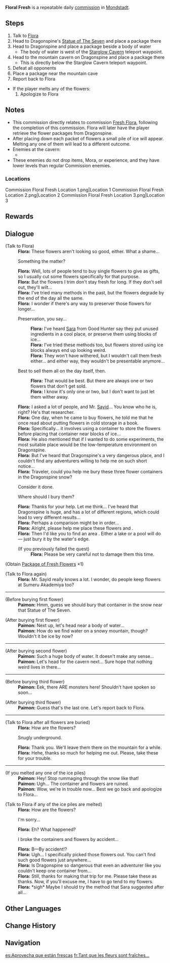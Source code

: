 {{Quest Infobox
|id            = 20069
|image         = Commission Floral Fresh.png
|type          = Commission
|region        = Mondstadt
|npc           = Flora
|summary       = Flora asks the Traveler to help her place flowers in Dragonspine to try to preserve them longer.
|startLocation = [[Mondstadt (City)|Mondstadt]], [[Mondstadt]]
|characters    = Flora; Paimon; Traveler
|next          = Fresh Flora
|nextNote      = Unless a snow pile is melted
|requirement   = 
|other         = 
*AR-Dependent Rewards
}}

'''Floral Fresh''' is a repeatable daily [[commission]] in [[Mondstadt]].

==Steps==
# Talk to [[Flora]]
# Head to Dragonspine's [[Statue of The Seven]] and place a package there
# Head to Dragonspine and place a package beside a body of water
#* The body of water is west of the [[Starglow Cavern]] teleport waypoint.
# Head to the mountain cavern on Dragonspine and place a package there
#* This is directly below the Starglow Cavern teleport waypoint.
# Defeat all opponents
# Place a package near the mountain cave
# Report back to Flora
* If the player melts any of the flowers:
*# Apologize to Flora

==Notes==
* This commission directly relates to commission [[Fresh Flora]], following the completion of this commission. Flora will later have the player retrieve the flower packages from Dragonspine.
*After placing down each packet of flowers a small pile of ice will appear. Melting any one of them will lead to a different outcome.
* Enemies at the cavern:
**{{Enemy List|Ice Shieldwall Mitachurl;Ice Shield Hilichurl Guard*3|**}}
* These enemies do not drop items, Mora, or experience, and they have lower levels than regular Commission enemies.

===Locations===
<gallery hideaddbutton="true" captionalign="center">
Commission Floral Fresh Location 1.png|Location 1
Commission Floral Fresh Location 2.png|Location 2
Commission Floral Fresh Location 3.png|Location 3
</gallery>

==Rewards==
{{Commission Rewards|low}}

==Dialogue==
{{Quest Description|Flowers don't stay fresh for long. Flora, the owner of the [[Floral Whisper]], has been thinking of ways to preserve them better...}}
{{Dialogue start}}
;(Talk to Flora)
:'''Flora:''' These flowers aren't looking so good, either. What a shame...
:{{DIcon}} Something the matter?
:'''Flora:''' Well, lots of people tend to buy single flowers to give as gifts, so I usually cut some flowers specifically for that purpose.
:'''Flora:''' But the flowers I trim don't stay fresh for long. If they don't sell out, they'll wilt...
:'''Flora:''' I've tried many methods in the past, but the flowers degrade by the end of the day all the same.
:'''Flora:''' I wonder if there's any way to preserver those flowers for longer...
:{{DIcon}} Preservation, you say...
::'''Flora:''' I've heard [[Sara]] from Good Hunter say they put unused ingredients in a cool place, or preserve them using blocks of ice...
::'''Flora:''' I've tried these methods too, but flowers stored using ice blocks always end up looking weird.
::'''Flora:''' They won't have withered, but I wouldn't call them fresh either... and either way, they wouldn't be presentable anymore...
:{{DIcon}} Best to sell them all on the day itself, then.
::'''Flora:''' That would be best. But there are always one or two flowers that don't get sold.
::'''Flora:''' I know it's only one or two, but I don't want to just let them wither away.
:'''Flora:''' I asked a lot of people, and Mr. [[Sayid]]... You know who he is, right? He's that researcher.
:'''Flora:''' One day, when he came to buy flowers, he told me that he once read about putting flowers in cold storage in a book.
:'''Flora:''' Specifically... it involves using a container to store the flowers before placing that container near blocks of ice...
:'''Flora:''' He also mentioned that if I wanted to do some experiments, the most suitable place would be the low-temperature environment on Dragonspine.
:'''Flora:''' But I've heard that Dragonspine's a very dangerous place, and I couldn't find any adventurers willing to help me on such short notice...
:'''Flora:''' Traveler, could you help me bury these three flower containers in the Dragonspine snow?
:{{DIcon}} Consider it done.
:{{DIcon}} Where should I bury them?
:'''Flora:''' Thanks for your help. Let me think... I've heard that Dragonspine is huge, and has a lot of different regions, which could lead to very different results...
:'''Flora:''' Perhaps a comparison might be in order...
:'''Flora:''' Alright, please help me place these flowers {{Color|buzzword|beside the Statue of The Seven}} and {{Color|buzzword|at the entrance of a cavern on the mountain}}.
:'''Flora:''' Then I'd like you to find an area {{Color|buzz|with water on the mountain}}. Either a lake or a pool will do &mdash; just bury it  by the water's edge.
:;(If you previously failed the quest)
::'''Flora:''' Please be very careful not to damage them this time.
;(Obtain [[Package of Fresh Flowers]] ×1)

;(Talk to Flora again)
:'''Flora:''' Mr. Sayid really knows a lot. I wonder, do people keep flowers at Sumeru Akademiya too?
----
;(Before burying first flower)
:'''Paimon:''' Hmm, guess we should bury that container in the snow near that Statue of The Seven.

;(After burying first flower)
:'''Paimon:''' Next up, let's head near a body of water...
:'''Paimon:''' How do we find water on a snowy mountain, though? Wouldn't it be ice by now?
----
;(After burying second flower)
:'''Paimon:''' Such a huge body of water. It doesn't make any sense...
:'''Paimon:''' Let's head for the cavern next... Sure hope that nothing weird lives in there...
----
;(Before burying third flower)
:'''Paimon:''' Eek, there ARE monsters here! Shouldn't have spoken so soon...

;(After burying third flower)
:'''Paimon:''' Guess that's the last one. Let's report back to Flora.
----
;(Talk to Flora after all flowers are buried)
:'''Flora:''' How are the flowers?
:{{DIcon}} Snugly underground.
:'''Flora:''' Thank you. We'll leave them there on the mountain for a while.
:'''Flora:''' Hehe, thanks so much for helping me out. Please, take these for your trouble.
----
;(If you melted any one of the ice piles)
:'''Paimon:''' Hey! Stop rummaging through the snow like that!
:'''Paimon:''' Ugh... The container and flowers are ruined.
:'''Paimon:''' Wow, we're in trouble now... Best we go back and apologize to Flora...

;(Talk to Flora if any of the ice piles are melted)
:'''Flora:''' How are the flowers?
:{{DIcon}} I'm sorry...
:'''Flora:''' Eh? What happened?
:{{DIcon}} I broke the containers and flowers by accident...
:'''Flora:''' B&mdash;By accident!?
:'''Flora:''' Ugh... I specifically picked those flowers out. You can't find such good flowers just anywhere...
:'''Flora:''' Is Dragonspine so dangerous that even an adventurer like you couldn't keep one container from...
:'''Flora:''' Still, thanks for making that trip for me. Please take these as thanks. Now, if you'll excuse me, I have to go tend to my flowers.
:'''Flora:''' *sigh* Maybe I should try the method that Sara suggested after all...
{{Dialogue end}}

==Other Languages==
{{Other Languages
|en      = Floral Fresh
|zhs     = 趁鲜花气息逗留
|zhs_rm  = Chèn Xiānhuā Qìxí Dòuliú
|zht     = 趁鮮花氣息逗留
|zht_rm  = Chèn Xiānhuā Qìxí Dòuliú
|zh_tl   = While Fresh Floral Scents Remain
|ja      = 香りが残っているうちに
|ja_rm   = Kaori ga Nokotte Iru Uchi ni
|ja_tl   = While the Scent Remains
|ko      = 꽃향기가 남아 있는 동안
|ko_rm   = 
|ko_tl   = 
|es      = Aprovecha que están frescas
|es_tl   = Take Advantage While They Are Fresh
|fr      = Tant que les fleurs sont fraîches...
|fr_tl   = As Long As the Flowers Are Fresh...
|ru      = Цветочная свежесть
|ru_tl   = 
|th      = กลิ่นดอกไม้ที่คละคลุ้ง
|th_rm   = 
|th_tl   = Flower's Spreading Stench
|vi      = Khi Hương Hoa Còn Vương Vấn
|vi_tl   = When The Flowers' Scent Spreads
|de      = Blütenfrisch
|de_tl   = Blooming Fresh
|id      = Bunga Segar
|id_tl   = Fresh Flowers
|pt      = Enquanto as flores estão frescas...
|pt_tl   = 
}}

==Change History==
{{Change History|1.2}}

==Navigation==
{{Commission Navbox|Mondstadt|In Series}}

[[es:Aprovecha que están frescas]]
[[fr:Tant que les fleurs sont fraîches...]]